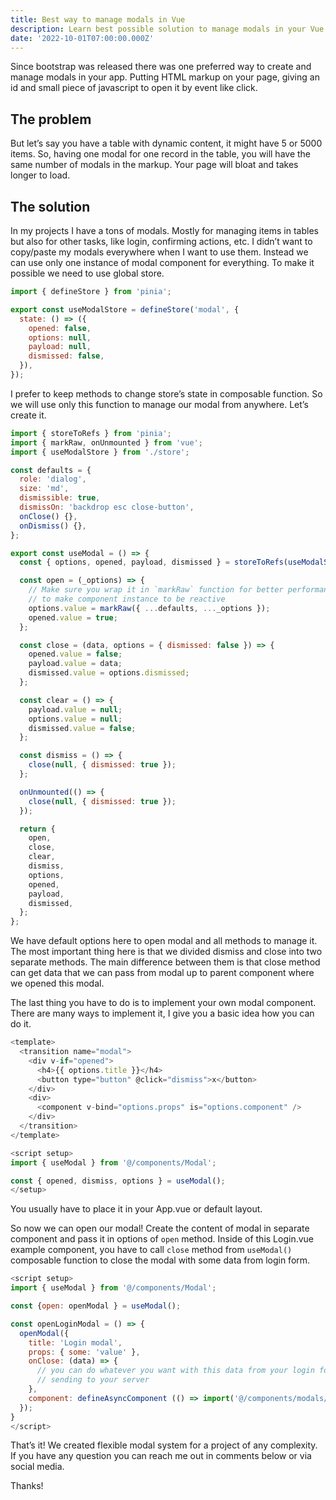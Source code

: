 ```yaml
---
title: Best way to manage modals in Vue
description: Learn best possible solution to manage modals in your Vue 3 application. Using store and hooks.
date: '2022-10-01T07:00:00.000Z'
---
```


Since bootstrap was released there was one preferred way to create and manage modals in your app. Putting HTML markup on your page, giving an id and small piece of javascript to open it by event like click.

## The problem

But let’s say you have a table with dynamic content, it might have 5 or 5000 items. So, having one modal for one record in the table, you will have the same number of modals in the markup. Your page will bloat and takes longer to load.

## The solution

In my projects I have a tons of modals. Mostly for managing items in tables but also for other tasks, like login, confirming actions, etc. I didn’t want to copy/paste my modals everywhere when I want to use them. Instead we can use only one instance of modal component for everything. To make it possible we need to use global store.

```js
import { defineStore } from 'pinia';

export const useModalStore = defineStore('modal', {
  state: () => ({
    opened: false,
    options: null,
    payload: null,
    dismissed: false,
  }),
});
```

I prefer to keep methods to change store’s state in composable function. So we will use only this function to manage our modal from anywhere. Let’s create it.

```js
import { storeToRefs } from 'pinia';
import { markRaw, onUnmounted } from 'vue';
import { useModalStore } from './store';

const defaults = {
  role: 'dialog',
  size: 'md',
  dismissible: true,
  dismissOn: 'backdrop esc close-button',
  onClose() {},
  onDismiss() {},
};

export const useModal = () => {
  const { options, opened, payload, dismissed } = storeToRefs(useModalStore());

  const open = (_options) => {
    // Make sure you wrap it in `markRaw` function for better performance as we don't need
    // to make component instance to be reactive
    options.value = markRaw({ ...defaults, ..._options });
    opened.value = true;
  };

  const close = (data, options = { dismissed: false }) => {
    opened.value = false;
    payload.value = data;
    dismissed.value = options.dismissed;
  };

  const clear = () => {
    payload.value = null;
    options.value = null;
    dismissed.value = false;
  };

  const dismiss = () => {
    close(null, { dismissed: true });
  };

  onUnmounted(() => {
    close(null, { dismissed: true });
  });

  return {
    open,
    close,
    clear,
    dismiss,
    options,
    opened,
    payload,
    dismissed,
  };
};
```

We have default options here to open modal and all methods to manage it. The most important thing here is that we divided dismiss and close into two separate methods. The main difference between them is that close method can get data that we can pass from modal up to parent component where we opened this modal.

The last thing you have to do is to implement your own modal component. There are many ways to implement it, I give you a basic idea how you can do it.

```js
<template>
  <transition name="modal">
    <div v-if="opened">
      <h4>{{ options.title }}</h4>
      <button type="button" @click="dismiss">x</button>
    </div>
    <div>
      <component v-bind="options.props" is="options.component" />
    </div>
  </transition>
</template>

<script setup>
import { useModal } from '@/components/Modal';

const { opened, dismiss, options } = useModal();
</setup>
```

You usually have to place it in your App.vue or default layout.

So now we can open our modal! Create the content of modal in separate component and pass it in options of `open` method. Inside of this Login.vue example component, you have to call `close` method from `useModal()` composable function to close the modal with some data from login form.

```js
<script setup>
import { useModal } from '@/components/Modal';

const {open: openModal } = useModal();

const openLoginModal = () => {
  openModal({
    title: 'Login modal',
    props: { some: 'value' },
    onClose: (data) => {
      // you can do whatever you want with this data from your login form here, ex.
      // sending to your server
    },
    component: defineAsyncComponent (() => import('@/components/modals/Login.vue')),
  });
}
</script>
```

That’s it! We created flexible modal system for a project of any complexity. If you have any question you can reach me out in comments below or via social media.

Thanks!
